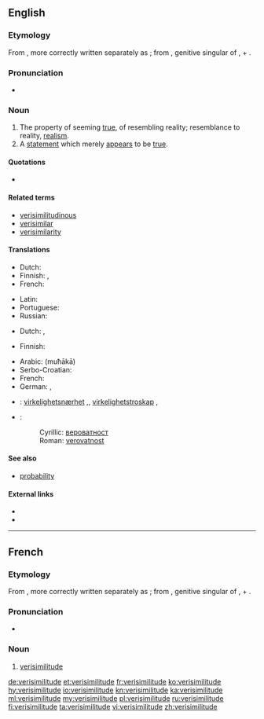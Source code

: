 ==English==
{{was wotd|2006|April|16}}
{{wikipedia}}

===Etymology===
From {{etyl|la|en}} {{term|vērīsimilitūdō||likeness to truth|lang=la}}, more correctly written separately as {{term|vērī similitūdō|||lang=la}}; from {{term|vērī|||lang=la}}, genitive singular of {{term|vērus||true, real|lang=la}}, + {{term|similitūdō||likeness, resemblance|lang=la}}.

===Pronunciation===
* {{a|RP}} {{IPA|/vɛrɪsɪˈmɪlɪtjuːd/|lang=en}}

===Noun===
{{en-noun}}

# The property of seeming [[true]], of resembling reality; resemblance to reality, [[realism]].
# A [[statement]] which merely [[appear]]s to be [[true]].

====Quotations====
* {{seeCites}}

====Related terms====
* [[verisimilitudinous]]
* [[verisimilar]]
* [[verisimilarity]]

====Translations====
{{trans-top|property of seeming true}}
* Dutch: {{t+|nl|waarschijnlijkheid}}
* Finnish: {{t+|fi|todennäköisyys}}, {{t+|fi|todenmukaisuus}}
* French: {{t+|fr|verisimilitude|f}}
{{trans-mid}}
* Latin: {{t|la|verisimilitudo|f}}
* Portuguese: {{t+|pt|verossimilhança|f}}
* Russian: {{t+|ru|правдоподобие|n|tr=prevdopodóbije|sc=Cyrl}}
{{trans-bottom}}

{{trans-top|statement which merely appears to be true}}
* Dutch: {{t|nl|schijnwaarheid}}, {{t|nl|gelijkenis met de werkelijkheid}}
{{trans-mid}}
* Finnish: {{t|fi|näennäistotuus}}
{{trans-bottom}}

{{checktrans-top}}
* Arabic: {{t-check|ar|محاكاة}} (muħākā)
* Serbo-Croatian: {{t-check|sh|vjerovatnost#Bosnian|vjerovatnost|f}}
* French: {{t+check|fr|verisimilitude|f}}
* German: {{t-check|de|Wahrheitsnähe}}, {{t-check|de|Wahrheitsähnlichkeit}}
* {{ttbc|no}}: [[virkelighetsnærhet]] {{g|m}},{{g|f}}, [[virkelighetstroskap]] {{g|m}},
{{trans-mid}}
* {{ttbc|sh}}:
*: Cyrillic: [[вероватност#Serbian|вероватност]] {{g|f}}
*: Roman: [[verovatnost#Serbian|verovatnost]] {{g|f}}
{{trans-bottom}}

====See also====
* [[probability]]

====External links====
* {{R:Webster 1913}}
* {{R:Century 1911}}

----

==French==

===Etymology===
From {{etyl|la|fr}} {{term|vērīsimilitūdō||likeness to truth|lang=la}}, more correctly written separately as {{term|vērī similitūdō|||lang=la}}; from {{term|vērī|||lang=la}}, genitive singular of {{term|vērus||true, real|lang=la}}, + {{term|similis||like, resembling, similar|lang=la}}.

===Pronunciation===
* {{IPA|/vɛʁisimilityd/|lang=fr}}

===Noun===
{{fr-noun|f}}

# [[verisimilitude#English|verisimilitude]]

[[de:verisimilitude]]
[[et:verisimilitude]]
[[fr:verisimilitude]]
[[ko:verisimilitude]]
[[hy:verisimilitude]]
[[io:verisimilitude]]
[[kn:verisimilitude]]
[[ka:verisimilitude]]
[[ml:verisimilitude]]
[[my:verisimilitude]]
[[pl:verisimilitude]]
[[ru:verisimilitude]]
[[fi:verisimilitude]]
[[ta:verisimilitude]]
[[vi:verisimilitude]]
[[zh:verisimilitude]]